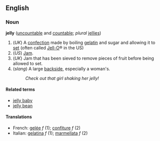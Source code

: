 ==English==
===Noun===
'''jelly''' ([[uncountable]] and [[countable]]; ''plural'' [[jellies]])

#(''UK'') A [[confection]] made by boiling [[gelatin]] and sugar and allowing it to [[set]] (often called [[Jell-O]]&reg; in the US)
#(''US'') [[Jam]].
#(''UK'') Jam that has been sieved to remove pieces of fruit before being allowed to set.
#(''slang'') A large [[backside]], especially a woman's.
#:''Check out that girl shaking her jelly!''

====Related terms====
*[[jelly baby]]
*[[jelly bean]]

====Translations====
*French: [[gelée]] ''f'' (1); [[confiture]] ''f'' (2)
*Italian: [[gelatina]] ''f'' (1); [[marmellata]] ''f'' (2)